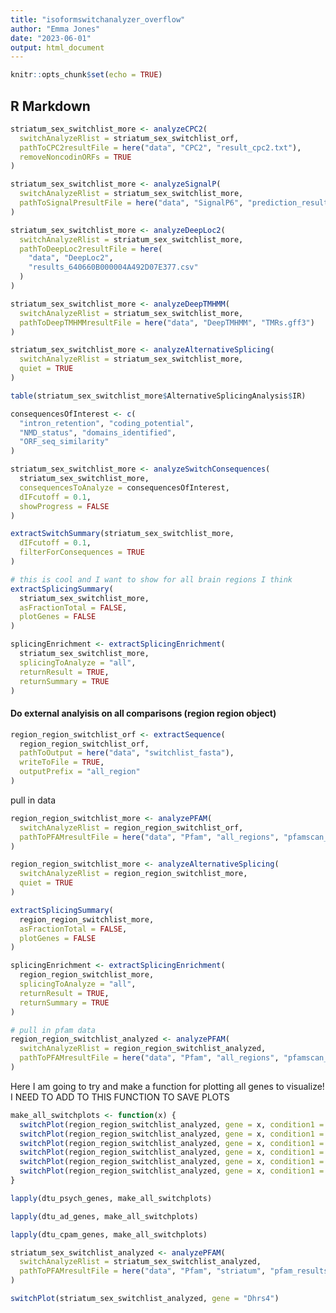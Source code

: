 ```yaml
---
title: "isoformswitchanalyzer_overflow"
author: "Emma Jones"
date: "2023-06-01"
output: html_document
---
```


```r
knitr::opts_chunk$set(echo = TRUE)
```

## R Markdown


```r
striatum_sex_switchlist_more <- analyzeCPC2(
  switchAnalyzeRlist = striatum_sex_switchlist_orf,
  pathToCPC2resultFile = here("data", "CPC2", "result_cpc2.txt"),
  removeNoncodinORFs = TRUE
)

striatum_sex_switchlist_more <- analyzeSignalP(
  switchAnalyzeRlist = striatum_sex_switchlist_more,
  pathToSignalPresultFile = here("data", "SignalP6", "prediction_results.txt")
)

striatum_sex_switchlist_more <- analyzeDeepLoc2(
  switchAnalyzeRlist = striatum_sex_switchlist_more,
  pathToDeepLoc2resultFile = here(
    "data", "DeepLoc2",
    "results_640660B000004A492D07E377.csv"
  )
)

striatum_sex_switchlist_more <- analyzeDeepTMHMM(
  switchAnalyzeRlist = striatum_sex_switchlist_more,
  pathToDeepTMHMMresultFile = here("data", "DeepTMHMM", "TMRs.gff3")
)
```


```r
striatum_sex_switchlist_more <- analyzeAlternativeSplicing(
  switchAnalyzeRlist = striatum_sex_switchlist_more,
  quiet = TRUE
)

table(striatum_sex_switchlist_more$AlternativeSplicingAnalysis$IR)

consequencesOfInterest <- c(
  "intron_retention", "coding_potential",
  "NMD_status", "domains_identified",
  "ORF_seq_similarity"
)

striatum_sex_switchlist_more <- analyzeSwitchConsequences(
  striatum_sex_switchlist_more,
  consequencesToAnalyze = consequencesOfInterest,
  dIFcutoff = 0.1,
  showProgress = FALSE
)

extractSwitchSummary(striatum_sex_switchlist_more,
  dIFcutoff = 0.1,
  filterForConsequences = TRUE
)

# this is cool and I want to show for all brain regions I think
extractSplicingSummary(
  striatum_sex_switchlist_more,
  asFractionTotal = FALSE,
  plotGenes = FALSE
)

splicingEnrichment <- extractSplicingEnrichment(
  striatum_sex_switchlist_more,
  splicingToAnalyze = "all",
  returnResult = TRUE,
  returnSummary = TRUE
)
```

#### Do external analyisis on all comparisons (region region object)

```r
region_region_switchlist_orf <- extractSequence(
  region_region_switchlist_orf,
  pathToOutput = here("data", "switchlist_fasta"),
  writeToFile = TRUE,
  outputPrefix = "all_region"
)
```


pull in data

```r
region_region_switchlist_more <- analyzePFAM(
  switchAnalyzeRlist = region_region_switchlist_orf,
  pathToPFAMresultFile = here("data", "Pfam", "all_regions", "pfamscan_out.txt")
)
```

```r
region_region_switchlist_more <- analyzeAlternativeSplicing(
  switchAnalyzeRlist = region_region_switchlist_more,
  quiet = TRUE
)

extractSplicingSummary(
  region_region_switchlist_more,
  asFractionTotal = FALSE,
  plotGenes = FALSE
)

splicingEnrichment <- extractSplicingEnrichment(
  region_region_switchlist_more,
  splicingToAnalyze = "all",
  returnResult = TRUE,
  returnSummary = TRUE
)
```


```r
# pull in pfam data
region_region_switchlist_analyzed <- analyzePFAM(
  switchAnalyzeRlist = region_region_switchlist_analyzed,
  pathToPFAMresultFile = here("data", "Pfam", "all_regions", "pfamscan_out.txt")
)

```

Here I am going to try and make a function for plotting all genes to visualize! I NEED TO ADD TO THIS FUNCTION TO SAVE PLOTS

```r
make_all_switchplots <- function(x) {
  switchPlot(region_region_switchlist_analyzed, gene = x, condition1 = "cerebellum", condition2 = "cortex")
  switchPlot(region_region_switchlist_analyzed, gene = x, condition1 = "cerebellum", condition2 = "hippocampus")
  switchPlot(region_region_switchlist_analyzed, gene = x, condition1 = "cerebellum", condition2 = "striatum")
  switchPlot(region_region_switchlist_analyzed, gene = x, condition1 = "cortex", condition2 = "hippocampus")
  switchPlot(region_region_switchlist_analyzed, gene = x, condition1 = "cortex", condition2 = "striatum")
  switchPlot(region_region_switchlist_analyzed, gene = x, condition1 = "hippocampus", condition2 = "striatum")
}

lapply(dtu_psych_genes, make_all_switchplots)

lapply(dtu_ad_genes, make_all_switchplots)

lapply(dtu_cpam_genes, make_all_switchplots)

```

```r

striatum_sex_switchlist_analyzed <- analyzePFAM(
  switchAnalyzeRlist = striatum_sex_switchlist_analyzed,
  pathToPFAMresultFile = here("data", "Pfam", "striatum", "pfam_results.txt")
)

switchPlot(striatum_sex_switchlist_analyzed, gene = "Dhrs4")
```
